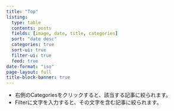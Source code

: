 ```yaml
---
title: "Top"
listing:
  type: table
  contents: posts
  fields: [image, date, title, categories]
  sort: "date desc"
  categories: true
  sort-ui: true
  filter-ui: true
  feed: true
date-format: "iso"
page-layout: full
title-block-banner: true
---
```


- 右側のCategoriesをクリックすると、該当する記事に絞られます。
- Filterに文字を入力すると、その文字を含む記事に絞られます。
